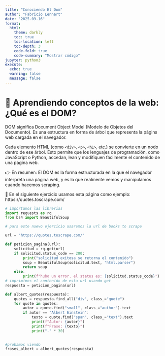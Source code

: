 ```yaml
---
title: "Conociendo El Dom"
author: "Fabricio Lennart"
date: "2025-09-16"
format:
  html:
    theme: darkly
    toc: true
    toc-location: left
    toc-depth: 3
    code-fold: true
    code-summary: "Mostrar código"
jupyter: python3
execute:
  echo: true
  warning: false
  message: false
---
```


# 🧠 Aprendiendo conceptos de la web: ¿Qué es el DOM?

DOM significa Document Object Model (Modelo de Objetos del Documento). Es una estructura en forma de árbol que representa la página web cargada en el navegador.

Cada elemento HTML (como `<div>`, `<p>`, `<h1>`, etc.) se convierte en un nodo dentro de ese árbol. Esto permite que los lenguajes de programación, como JavaScript o Python, accedan, lean y modifiquen fácilmente el contenido de una página web.

👉 En resumen:
El DOM es la forma estructurada en la que el navegador interpreta una página web, y es lo que realmente vemos y manipulamos cuando hacemos scraping.

🔗 En el siguiente ejercicio usamos esta página como ejemplo: https://quotes.toscrape.com/


```python
# importamos las librerias
import requests as rq
from bs4 import BeautifulSoup

# para este nuevo ejercicio usaremos la url de books to scrape

url = "https://quotes.toscrape.com/"

def peticion_pagina(url):
    solicitud = rq.get(url)
    if solicitud.status_code == 200:
        print("solicitud exitosa se retorna el contenido")
        soup = BeautifulSoup(solicitud.text, "html.parser")
        return soup
    else:
        print(f"hubo un error, el status es: {solicitud.status_code}")
# imprimimos el contenido de esta url usando get
respuesta = peticion_pagina(url)

def albert_quotes(respuesta):
    quotes = respuesta.find_all("div", class_="quote")
    for quote in quotes:
        autor = quote.find("small", class_="author").text
        if autor == "Albert Einstein":
            texto = quote.find("span", class_="text").text
            print(f"Autor: {autor}")
            print(f"Frase: {texto}")
            print("-" * 30)
        

#probamos viendo 
frases_albert = albert_quotes(respuesta)

```